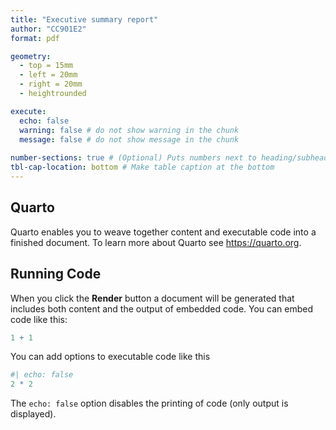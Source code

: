 ```yaml
---
title: "Executive summary report"
author: "CC901E2"
format: pdf

geometry:
  - top = 15mm
  - left = 20mm
  - right = 20mm
  - heightrounded

execute:
  echo: false
  warning: false # do not show warning in the chunk
  message: false # do not show message in the chunk
  
number-sections: true # (Optional) Puts numbers next to heading/subheadings
tbl-cap-location: bottom # Make table caption at the bottom
---
```


## Quarto

Quarto enables you to weave together content and executable code into a finished document. To learn more about Quarto see <https://quarto.org>.

## Running Code

When you click the **Render** button a document will be generated that includes both content and the output of embedded code. You can embed code like this:

```r
1 + 1
```

You can add options to executable code like this

```r
#| echo: false
2 * 2
```

The `echo: false` option disables the printing of code (only output is displayed).
